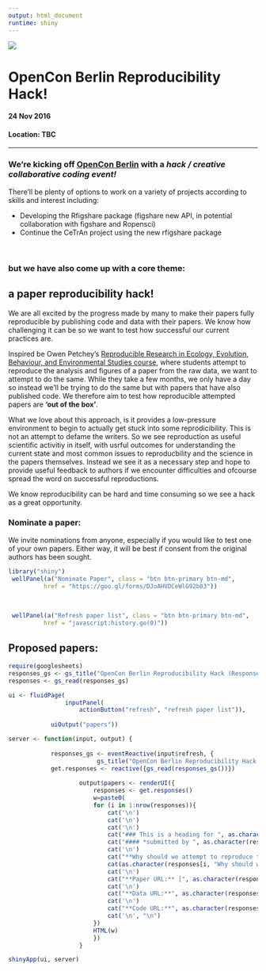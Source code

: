 ```yaml
---
output: html_document
runtime: shiny
---
```

![](https://d3n8a8pro7vhmx.cloudfront.net/righttoresearch/pages/1004/features/original/Berlin_-_NB_Banner.png?1473355209)

# OpenCon Berlin Reproducibility Hack!
#### 24 Nov 2016
#### Location: TBC

***

### We're kicking off [**OpenCon Berlin**](http://www.opencon2016.org/opencon_2016_berlin) with a ***hack / creative collaborative coding event!***

There'll be plenty of options to work on a variety of projects according to skills and interest including:

- Developing the Rfigshare package (figshare new API, in potential collaboration with figshare and Ropensci)
- Continue the CeTrAn project using the new rfigshare package

<br>

### but we have also come up with a core theme: 
## a **paper reproducibility hack!**

We are all excited by the progress made by many to make their papers fully reproducible by publishing code and data with their papers. We know how challenging it can be so we want to test how successful our current practices are.

Inspired be Owen Petchey's [Reproducible Research in Ecology, Evolution, Behaviour, and Environmental Studies course](https://github.com/opetchey/RREEBES), where students attempt to  reproduce the analysis and figures of a paper from the raw data, we want to attempt to do the same. While they take a few months, we only have a day so instead we'll be trying to do the same but with papers that have also published code. We therefore aim to test how reproducible attempted papers are **'out of the box'**.

What we love about this approach, is it provides a low-pressure environment to begin to actually get stuck into some reprodicibility.
This is not an attempt to defame the writers. So we see reproduction as useful scientific activitiy in itself, with usrful outcomes for understanding the current state and most common issues to reproducbility and the science in the papers themselves. Instead we see it as a necessary step and hope to provide useful feedback to authors if we encounter difficulties and ofcourse spread the word on successful reproductions.

We know reproducibility can be hard and time consuming so we see a hack as a great opportunity.

### **Nominate a paper:**

We invite nominations from anyone, especially if you would like to test one of your own papers. Either way, it will be best if consent from the original authors has been sought.



```r
library("shiny")
 wellPanel(a("Nominate Paper", class = "btn btn-primary btn-md", 
          href = "https://goo.gl/forms/DJoAHVDCeWlG92b03"))
```

<br>
```r
 wellPanel(a("Refresh paper list", class = "btn btn-primary btn-md", 
          href = "javascript:history.go(0)"))
```

## **Proposed papers:**
```r

require(googlesheets)
responses_gs <- gs_title("OpenCon Berlin Reproducibility Hack (Responses)")
responses <- gs_read(responses_gs)

ui <- fluidPage(
                inputPanel(
                    actionButton("refresh", "refresh paper list")),
    
            uiOutput("papers"))

server <- function(input, output) {
    
            responses_gs <- eventReactive(input$refresh, {
                         gs_title("OpenCon Berlin Reproducibility Hack (Responses)")})
            get.responses <- reactive({gs_read(responses_gs())})
            
                    output$papers <- renderUI({
                        responses <- get.responses()
                        w=paste0(
                        for (i in 1:nrow(responses)){
                            cat('\n')     
                            cat('\n')
                            cat('\n') 
                            cat("### This is a heading for ", as.character(responses[i, "Paper title"]), "\n") 
                            cat("#### *submitted by ", as.character(responses[i, "Name"]),"*", "\n")
                            cat('\n')
                            cat("**Why should we attempt to reproduce this paper?**", "\n", "\n")
                            cat(as.character(responses[i, "Why should we attempt to reproduce this paper?"]), "\n")
                            cat('\n')
                            cat("**Paper URL:** [", as.character(responses[i, "Paper URL"]),"](",as.character(responses[i, "Paper URL"]) ,")", "\n")
                            cat('\n')
                            cat("**Data URL:**", as.character(responses[i, "Data URL"]), "\n")
                            cat('\n')
                            cat("**Code URL:**", as.character(responses[i, "Code URL"]), "\n")
                            cat('\n', "\n")
                        })
                        HTML(w)
                        })
                    }

shinyApp(ui, server)





```

